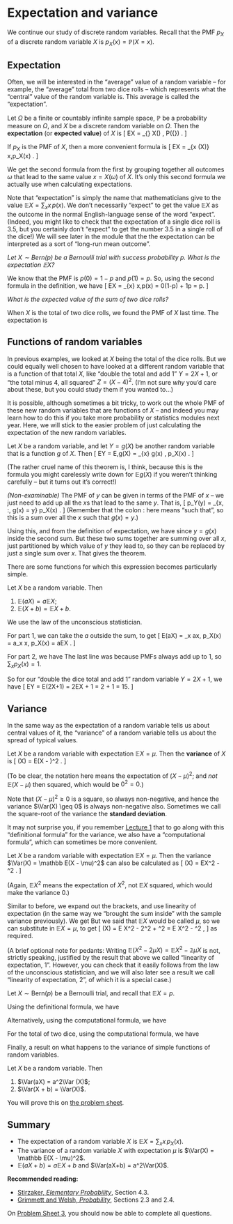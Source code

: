 # Expectation and variance  {#L10-expectation}




We continue our study of discrete random variables. Recall that the PMF $p_X$ of a discrete random variable $X$ is $p_X(x) = \mathbb P(X = x)$.

## Expectation  {#expectation}


Often, we will be interested in the "average" value of a random variable -- for example, the "average" total from two dice rolls -- which represents what the "central" value of the random variable is. This average is called the "expectation".

::: {.definition}
Let $\Omega$ be a finite or countably infinite sample space, $\mathbb P$ be a probability measure on $\Omega$, and $X$ be a discrete random variable on $\Omega$. Then the **expectation** (or **expected value**) of $X$ is
\[ \mathbb EX = \sum_{\omega \in \Omega} X(\omega) \, \mathbb P(\{\omega\}) . \]

If $p_X$ is the PMF of $X$, then a more convenient formula is
\[ \mathbb EX = \sum_{x \in \Range(X)} x\,p_X(x) . \]
:::

We get the second formula from the first by grouping together all outcomes $\omega$ that lead to the same value $x = X(\omega)$ of $X$. It's only this second formula we actually use when calculating expectations.

Note that "expectation" is simply the name that mathematicians give to the value $\mathbb EX = \sum_x x\, p(x)$. We don't necessarily "expect" to get the value $\mathbb EX$ as the outcome in the normal English-language sense of the word "expect". (Indeed, you might like to check that the expectation of a single dice roll is 3.5, but you certainly don't "expect" to get the number 3.5 in a single roll of the dice!) We will see later in the module that the the expectation can be interpreted as a sort of "long-run mean outcome".

::: {.example}
*Let $X \sim \text{Bern}(p)$ be a Bernoulli trial with success probability $p$. What is the expectation $\mathbb EX$?*

We know that the PMF is $p(0) = 1- p$ and $p(1) = p$. So, using the second formula in the definition, we have
\[ \mathbb EX = \sum_{x} x\,p(x) = 0\times (1-p) + 1\times p = p. \]
:::

::: {.example}
*What is the expected value of the sum of two dice rolls?*

When $X$ is the total of two dice rolls, we found the PMF of $X$ last time. The expectation is
\begin{align*}
  \mathbb EX &= \sum_{x \in \Range(X)} x\,p(x)  \\
    &= 2 \times \tfrac{1}{36} + 3 \times \tfrac{2}{36} + \cdots + 12 \times \tfrac{1}{36} \\
    &= \tfrac{252}{36} \\
    &= 7 .
\end{align*}
:::


## Functions of random variables  {#functions}

In previous examples, we looked at $X$ being the total of the dice rolls. But we could equally well chosen to have looked at a different random variable that is a function of that total $X$, like "double the total and add 1" $Y = 2X + 1$, or "the total minus 4, all squared" $Z = (X-4)^2$. (I'm not sure *why* you'd care about these, but you could study them if you wanted to...)



It is possible, although sometimes a bit tricky, to work out the whole PMF of these new random variables that are functions of $X$ -- and indeed you may learn how to do this if you take more probability or statistics modules next year. Here, we will stick to the easier problem of just calculating the expectation of the new random variables.




::: {.theorem #unconscious name="Law of the unconscious statistician"}
Let $X$ be a random variable, and let $Y = g(X)$ be another random variable that is a function $g$  of $X$. Then
\[  \mathbb EY = \mathbb E\,g(X) = \sum_{x} g(x) \, p_X(x) . \]
:::

(The rather cruel name of this theorem is, I think, because this is the formula you might carelessly write down for $\mathbb Eg(X)$ if you weren't thinking carefully -- but it turns out it's correct!)

::: {.proof}
*(Non-examinable)* 
The PMF of $y$ can be given in terms of the PMF of $x$ -- we just need to add up all the $x$s that lead to the same $y$. That is,
\[ p_Y(y) = \sum_{x\, :\, g(x) = y} p_X(x) . \]
(Remember that the colon $:$ here means "such that", so this is a sum over all the $x$ such that $g(x) = y$.)

Using this, and from the definition of expectation, we have
\begin{align*}
  \mathbb EY &= \sum_y y \, p_Y(y) \\
    &= \sum_y y \sum_{x : g(x) = y} p_X(x) \\
    &= \sum_y \sum_{x : g(x) = y} y\,p_X(x) \\
    &= \sum_y \sum_{x : g(x) = y} g(x) \, p_X(x) ,
\end{align*}
since $y = g(x)$ inside the second sum. But these two sums together are summing over all $x$, just partitioned by which value of $y$ they lead to, so they can be replaced by just a single sum over $x$. That gives the theorem.
:::

There are some functions for which this expression becomes particularly simple.

::: {.theorem #linearity1 name="Linearity of expectation, 1"}
Let $X$ be a random variable. Then

1. $\mathbb E(aX) = a\mathbb EX$;
2. $\mathbb E(X + b) = \mathbb EX + b$.
:::

::: {.proof}
We use the law of the unconscious statistician.

For part 1, we can take the $a$ outside the sum, to get
\[ \mathbb E(aX) = \sum_x ax\, p_X(x) = a\sum_x x\, p_X(x) = a\mathbb EX . \]

For part 2, we have
\begin{align*}
  \mathbb E(X+b) &= \sum_x (x + b)\, p_X(x) \\
    &= \sum_x \big( x\, p_X(x) + b\,p_X(x) \big) \\
    &= \sum_x x\, p_X(x) + \sum_x b\,p_X(x) \\
    &= \mathbb E(X) + b \sum_x p_X(x) \\
    &= \mathbb E(X) + b .
\end{align*}
The last line was because PMFs always add up to 1, so $\sum_x p_X(x) = 1$.
:::

So for our "double the dice total and add 1" random variable $Y = 2X + 1$, we have
\[ \mathbb EY = \mathbb E(2X+1) = 2\mathbb EX + 1 = 2\times 7 + 1 = 15. \]


## Variance  {#variance}

In the same way as the expectation of a random variable tells us about central values of it, the "variance" of a random variable tells us about the spread of typical values.

::: {.definition}
Let $X$ be a random variable with expectation $\mathbb EX = \mu$. Then the **variance** of $X$ is
\[ \Var(X) = \mathbb E(X - \mu)^2 . \]
:::

(To be clear, the notation here means the expectation of $(X-\mu)^2$; and *not* $\mathbb E(X - \mu)$ then squared, which would be $0^2 = 0$.)

Note that $(X - \mu)^2 \geq 0$ is a square, so always non-negative, and hence the variance $\Var(X) \geq 0$ is always non-negative also. Sometimes we call the square-root of the variance the **standard deviation**.

It may not surprise you, if you remember [Lecture 1](#L01-stats) that to go along with this "definitional formula" for the variance, we also have a "computational formula", which can sometimes be more convenient.

::: {.theorem}
Let $X$ be a random variable with expectation $\mathbb EX = \mu$. Then the variance $\Var(X) = \mathbb E(X - \mu)^2$ can also be calculated as
\[ \Var(X) = \mathbb EX^2 - \mu^2 . \]
:::

(Again, $\mathbb EX^2$ means the expectation of $X^2$, not $\mathbb EX$ squared, which would make the variance 0.)

::: {.proof}
Similar to before, we expand out the brackets, and use linearity of expectation (in the same way we "brought the sum inside" with the sample variance previously). We get
\begin{align*}
  \Var(X) &= \mathbb E(X - \mu)^2 \\
    &= \mathbb E(X^2 - 2\mu X + \mu^2) \\
    &= \mathbb EX^2 - \mathbb E(2\mu X) + \mathbb E \mu^2 \\
    &= \mathbb EX^2 - 2\mu \,\mathbb EX + \mu^2 .
\end{align*}
But we said that $\mathbb EX$ would be called $\mu$, so we can substitute in $\mathbb EX = \mu$, to get
\[ \Var(X) = \mathbb E X^2 - 2\mu^2 + \mu^2 = \mathbb E X^2 - \mu^2 , \]
as required.
:::

(A brief optional note for pedants: Writing $\mathbb E(X^2 - 2\mu X) = \mathbb EX^2 - \mathbb 2\mu X$ is not, strictly speaking, justified by the result that above we called "linearity of expectation, 1". However, you can check that it easily follows from the law of the unconscious statistician, and we will also later see a result we call "linearity of expectation, 2", of which it is a special case.)

::: {.example}
Let $X \sim \text{Bern}(p)$ be a Bernoulli trial, and recall that $\mathbb EX = p$.

Using the definitional formula, we have
\begin{align*}
\Var(X) &= \mathbb E(X-p)^2 \\
        &= (0 - p)^2 \,p_X(0) + (1-p)^2\, p_X(1) \\
        &= p^2\times(1-p) + (1-p)^2 \times p \\
        &= p(1-p)\big(p + (1-p)\big) \\
        &= p(1-p) .
\end{align*}

Alternatively, using the computational formula, we have
\begin{align*}
\Var(X) &= \mathbb EX^2 - p^2 \\
        &= \big(0^2\,p_X(0) + 1^2 p_X(1)\big) - p^2 \\
        &= 0\times(1-p) + 1\times p - p^2 \\
        &= p - p^2 \\
        &= p(1-p) .
\end{align*}
:::

::: {.example}
For the total of two dice, using the computational formula, we have
\begin{align*}
\Var(X) &= \mathbb EX^2 - \mu^2 \\
        &= \left(2^2 \times \frac{1}{36} + 3^2 \times \frac{2}{36} + \cdots + 12^2 \times \frac{1}{36}\right) - 7^2 \\
        &= \frac{1974}{36} - 49 \\
        &= \frac{70}{12} \approx 5.8 .
\end{align*}
:::

Finally, a result on what happens to the variance of simple functions of random variables.

::: {.theorem}
Let $X$ be a random variable. Then

1. $\Var(aX) = a^2\Var (X)$;
2. $\Var(X + b) = \Var(X)$.
:::

You will prove this on [the problem sheet](#P3).



## Summary  {#summary-L10 .unnumbered}

::: {.mysummary}
* The expectation of a random variable $X$ is $\mathbb EX = \sum_x x\, p_X(x)$.
* The variance of a random variable $X$ with expectation $\mu$ is $\Var(X) = \mathbb E(X - \mu)^2$.
* $\mathbb E(aX+b) = a\mathbb EX + b$ and $\Var(aX+b) = a^2\Var(X)$.
:::

**Recommended reading:**

* [Stirzaker, *Elementary Probability*](https://leeds.primo.exlibrisgroup.com/permalink/44LEE_INST/13rlbcs/alma991013131349705181), Section 4.3.
* [Grimmett and Welsh, *Probability*](https://leeds.primo.exlibrisgroup.com/permalink/44LEE_INST/13rlbcs/alma991002938669705181), Sections 2.3 and 2.4.

On [Problem Sheet 3](#P3), you should now be able to complete all questions.


<!--
::: {.example}
Let $Y = 2X + 1$. Then for each potential outcome $x$ of $X$, there is a matching outcome $y = 2x +1$ of $Y$. So we can find the PMF for $Y$ by keeping the same probabilities as for $X$, but changing the values $x$ to the values $y = 2x +1$.

| $y$ | $5$ | $7$ | $9$ | $\cdots$ | $23$ | $25$ |
|:--:|:--:|:--:|:--:|:--:|:--:|:--:|
| $p_Y(y)$ | $\frac{1}{36}$ | $\frac{2}{36}$ | $\frac{3}{36}$ | $\cdots$ | $\frac{2}{36}$ | $\frac{1}{36}$ |
:::

::: {.example}
What about $Z = (X - 4)^2$? This is a bit trickier, because more than one outcome $x$ can lead to the same outcome $z = (x - 4)^2$: for example, $(2 - 4)^2 = (6 - 4)^2 = 4$. So, more precisely, we have
  \[ \mathbb P(Z = z) = \mathbb P\big(X \in \{x : (x - 4)^2 = z\}\big) , \]
or, in terms of PMFs,
  \[   p_Z(z) = \sum_{x : (x - 4)^2 = z} p_X(x) . \]
  
| $z$ | $0$ | $1$ | $4$ | $\cdots$ | $49$ | $64$ |
|:--:|:--:|:--:|:--:|:--:|:--:|:--:|
| $p_Z(z)$ | $\frac{3}{36}$ | $\frac{2}{36} + \frac{4}{36} = \frac{6}{36}$ | $\frac{1}{36} + \frac{5}{36} = \frac{6}{36}$ | $\cdots$ | $\frac{2}{36}$ | $\frac{1}{36}$ |
:::
-->

<!--
## Discrete uniform distribution  {#discrete-uniform}

As a sort of equivalent to the classical probability we saw in [Section 3](#S03-classical), we can consider a random variable that also takes finitely many values with equal probability. 

Let $X$ take the values $\{1,2,\dots,n\}$ each with equal probability $1/n$. This is called the **discrete uniform distribution** on $\{1,2,\dots,n\}$.

Then the PMF of $X$ is
\[ p(x) = \frac 1n \qquad \text{for $x \in \{1,2,\dots, n\}$.} \]
The CDF of $X$ is
\[ F(x) = \begin{cases} 0 & \text{for $x < 1$,} \\
              \displaystyle\frac in & \text{if $i \leq x < i+1$ for some $i \in \{1,2,\dots,n-1\}$,} \\
              1 & \text{for $x \geq n$.} \end{cases} \]
              
The expectation of $X$ is
\begin{align*}
\mathbb EX &= 1\times\frac1n + 2\times\frac1n + \cdots n \times \frac1n \\
  &= \frac 1n (1 + 2 + \cdots + n) \\
  &= \frac 1n \cdot \frac{n(n+1)}{2} \\
  &= \frac{n+1}{2} .
\end{align*}

To variance of $X$, we first calculate $\mathbb EX^2$ as
\begin{align*}
\mathbb EX^2 &= 1^2\times\frac1n + 2^2\times\frac1n + \cdots n^2 \times \frac1n \\
  &= \frac 1n (1^2 + 2^2 + \cdots + n^2) \\
  &= \frac 1n \cdot \frac{n(n+1)(2n + 1)}{6} \\
  &= \frac{(n+1)(2n+1)}{6} .
\end{align*}
Hence,
\begin{align*}
  \Var(X) &= \mathbb EX^2 - \mu^2 \\
    &= \frac{(n+1)(2n+1)}{6} - \left( \frac{n+1}{2}\right)^2 \\
    &= \frac{(n+1)(2n+1)}{6} - \frac{(n+1)^2}{4} \\
    &= \frac{2(n+1)(2n+1) - 3(n+1)^2}{12} \\
    &= \frac{4n^2 + 6n + 2 - 3n^2 - 6n - 3}{12} \\
    &= \frac{n^2 - 1}{12} .
\end{align*}

(In the example calculations, we used the facts
\[  \sum_{i=1}^n i = \frac{n(n+1)}{2} \qquad \sum_{i=1}^n i^2 = \frac{n(n+1)(2n+1)}{6} .   \]
You are not expected to know or memorise these for an exam.)
-->